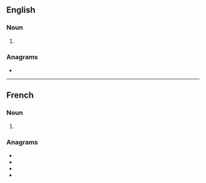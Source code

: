 ==English==

===Noun===
{{head|en|noun plural form}}

# {{plural of|caramel|lang=en}}

===Anagrams===
* {{anagrams|en|ceramals|macerals|reclamas}}

----

==French==

===Noun===
{{head|fr|noun plural form|g=m}}

# {{plural of|caramel|lang=fr}}

===Anagrams===
* {{l|fr|calmeras}}
* {{l|fr|clameras}}
* {{l|fr|raclâmes}}
* {{l|fr|réclamas}}